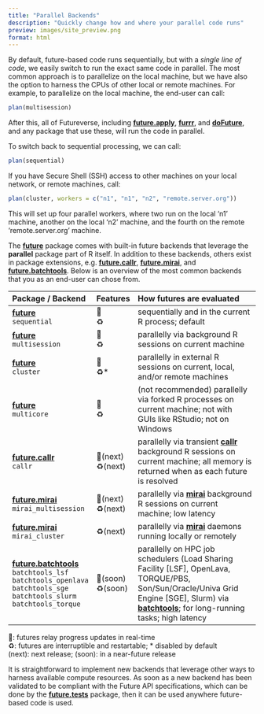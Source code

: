 ```yaml
---
title: "Parallel Backends"
description: "Quickly change how and where your parallel code runs"
preview: images/site_preview.png
format: html
---
```


By default, future-based code runs sequentially, but with a _single
line of code_, we easily switch to run the exact same code in
parallel. The most common approach is to parallelize on the local
machine, but we have also the option to harness the CPUs of other
local or remote machines.  For example, to parallelize on the local
machine, the end-user can call:

```r
plan(multisession)
```

After this, all of Futureverse, including **[future.apply]**,
**[furrr]**, and **[doFuture]**, and any package that use these, will
run the code in parallel.

To switch back to sequential processing, we can call:

```r
plan(sequential)
```

If you have Secure Shell (SSH) access to other machines on your local
network, or remote machines, call:

```r
plan(cluster, workers = c("n1", "n1", "n2", "remote.server.org"))
```

This will set up four parallel workers, where two run on the local
'n1' machine, another on the local 'n2' machine, and the fourth on the
remote 'remote.server.org' machine.


The **[future]** package comes with built-in future backends that leverage the **parallel** package part of R itself. In addition to these backends, others exist in package extensions, e.g. **[future.callr]**, **[future.mirai]**, and **[future.batchtools]**. Below is an overview of the most common backends that you as an end-user can chose from.

| Package / Backend             | Features    | How futures are evaluated
|:----------------|:------------|:-----------------------------------------------------
| **[future]**<br> `sequential`    | 📶<br>♻️<br>         | sequentially and in the current R process; default 
| **[future]**<br> `multisession`  | 📶<br>♻️<br>        | parallelly via background R sessions on current machine
| **[future]**<br> `cluster`       | 📶<br>♻️*<br>       | parallelly in external R sessions on current, local, and/or remote machines
| **[future]**<br> `multicore`     | 📶<br>♻️<br> | (not recommended) parallelly via forked R processes on current machine; not with GUIs like RStudio; not on Windows
| **[future.callr]**<br> `callr`                    | 📶(next)<br>♻️(next)<br> | parallelly via transient **[callr]** background R sessions on current machine; all memory is returned when as each future is resolved
| **[future.mirai]**<br> `mirai_multisession`       | 📶(next)<br>♻️(next)<br> | parallelly via **[mirai]** background R sessions on current machine; low latency
| **[future.mirai]**<br> `mirai_cluster`            |♻️(next)<br> | parallelly via **[mirai]** daemons running locally or remotely
| **[future.batchtools]**<br> `batchtools_lsf`<br>`batchtools_openlava`<br>`batchtools_sge`<br>`batchtools_slurm`<br>`batchtools_torque` | 📶(soon)<br> ♻️(soon) | parallelly on HPC job schedulers (Load Sharing Facility [LSF], OpenLava, TORQUE/PBS, Son/Sun/Oracle/Univa Grid Engine [SGE], Slurm) via **[batchtools]**; for long-running tasks; high latency |

📶: futures relay progress updates in real-time<br>
♻️: futures are interruptible and restartable; * disabled by default<br>
(next): next release; (soon): in a near-future release



It is straightforward to implement new backends that leverage other
ways to harness available compute resources. As soon as a new backend
has been validated to be compliant with the Future API specifications,
which can be done by the **[future.tests]** package, then it can be
used anywhere future-based code is used.


[doFuture]: https://doFuture.futureverse.org
[furrr]: https://furrr.futureverse.org
[future.apply]: https://future.apply.futureverse.org

[future]: https://future.futureverse.org
[future.batchtools]: https://future.batchtools.futureverse.org
[future.callr]: https://future.callr.futureverse.org
[future.mirai]: https://future.mirai.futureverse.org

[future.tests]: https://future.tests.futureverse.org

[batchtools]: https://cran.r-project.org/package=future.batchtools
[callr]: https://cran.r-project.org/package=future.callr
[mirai]: https://cran.r-project.org/package=future.mirai
